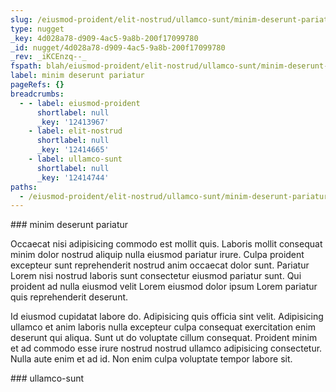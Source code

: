 ```yaml
---
slug: /eiusmod-proident/elit-nostrud/ullamco-sunt/minim-deserunt-pariatur
type: nugget
_key: 4d028a78-d909-4ac5-9a8b-200f17099780
_id: nugget/4d028a78-d909-4ac5-9a8b-200f17099780
_rev: _iKCEnzq--_
fspath: blah/eiusmod-proident/elit-nostrud/ullamco-sunt/minim-deserunt-pariatur.md
label: minim deserunt pariatur
pageRefs: {}
breadcrumbs:
  - - label: eiusmod-proident
      shortlabel: null
      _key: '12413967'
    - label: elit-nostrud
      shortlabel: null
      _key: '12414665'
    - label: ullamco-sunt
      shortlabel: null
      _key: '12414744'
paths:
  - /eiusmod-proident/elit-nostrud/ullamco-sunt/minim-deserunt-pariatur
---
```


<NuggetArea>
<Nugget slug="/eiusmod-proident/elit-nostrud/ullamco-sunt/minim-deserunt-pariatur" type="nugget" _key="4d028a78-d909-4ac5-9a8b-200f17099780" _id="nugget/4d028a78-d909-4ac5-9a8b-200f17099780" _rev="_iKCEnzq--_" fspath="blah/eiusmod-proident/elit-nostrud/ullamco-sunt/minim-deserunt-pariatur.md" label="minim deserunt pariatur" paths="/eiusmod-proident/elit-nostrud/ullamco-sunt/minim-deserunt-pariatur">
<NuggetBody>
### minim deserunt pariatur

Occaecat nisi adipisicing commodo est mollit quis. Laboris mollit consequat minim dolor nostrud aliquip nulla eiusmod pariatur irure. Culpa proident excepteur sunt reprehenderit nostrud anim occaecat dolor sunt. Pariatur Lorem nisi nostrud laboris sunt consectetur eiusmod pariatur sunt. Qui proident ad nulla eiusmod velit Lorem eiusmod dolor ipsum Lorem pariatur quis reprehenderit deserunt.

Id eiusmod cupidatat labore do. Adipisicing quis officia sint velit. Adipisicing ullamco et anim laboris nulla excepteur culpa consequat exercitation enim deserunt qui aliqua. Sunt ut do voluptate cillum consequat. Proident minim et ad commodo esse irure nostrud nostrud ullamco adipisicing consectetur. Nulla aute enim et ad id. Non enim culpa voluptate tempor labore sit.

</NuggetBody>
<Breadcrumbs>
<Crumbs>
<Crumb _key="12413967" label="eiusmod-proident" /><Crumb _key="12414665" label="elit-nostrud" /><Crumb _key="12414744" label="ullamco-sunt" />
</Crumbs>
</Breadcrumbs>
</Nugget>

<NuggetsInbound>
</NuggetsInbound>
<NuggetsOutbound>
</NuggetsOutbound>
</NuggetArea>
<PassagesInbound>
<Passage direction="inbound" type="passage" _key="12414744" _id="passage/12414744" _rev="_iKCEnzm--_" label="ullamco-sunt" passage="ullamco-sunt" fspath="blah/eiusmod-proident/elit-nostrud/ullamco-sunt" paths="/eiusmod-proident/elit-nostrud/ullamco-sunt" slug="/eiusmod-proident/elit-nostrud/ullamco-sunt">
<NuggetBody>
### ullamco-sunt

</NuggetBody>
<Breadcrumbs>
<Crumbs>
<Crumb _key="12413967" label="eiusmod-proident" /><Crumb _key="12414665" label="elit-nostrud" />
</Crumbs>
</Breadcrumbs>
</Passage>

</PassagesInbound>
<PassagesOutbound>
</PassagesOutbound>